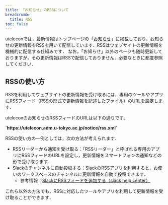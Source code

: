 ---
title: 「お知らせ」のRSSについて
breadcrumb:
  title: RSS
toc: false
---

uteleconでは，最新情報はトップページの「[お知らせ](/#notice)」に掲載しており，お知らせの更新情報をRSSを用いて配信しています．RSSはウェブサイトの更新情報を機械的に配信する仕組みです．
なお，「お知らせ」以外のページも随時更新しておりますが，その更新情報はRSSで配信しておりません．必要なときに都度参照してください．

## RSSの使い方

RSSを利用してウェブサイトの更新情報を受け取るには，専用のツールやアプリにRSSフィード（RSSの形式で更新情報を記述したファイル）のURLを設定します．

uteleconのお知らせのRSSフィードのURLは以下の通りです．

<b class="box center">
`https://utelecon.adm.u-tokyo.ac.jp/notice/rss.xml`
</b>

RSSの使い方の一例としては，次の方法が考えられます．
- RSSリーダーから通知を受け取る：「RSSリーダー」と呼ばれる専用のアプリにRSSフィードのURLを設定し，更新情報をスマートフォンの通知などの形で受け取ります．
- Slackのチャンネルに自動投稿する：SlackのRSSアプリを利用すると，お使いのワークスペースのチャンネルに更新情報を自動で投稿できます．
  - 参考情報：[SlackにRSSフィードを追加する（slack help center）](https://slack.com/intl/ja-jp/help/articles/218688467)

これら以外の方法でも，RSSに対応したツールやアプリを利用して更新情報を受け取ることができます．
